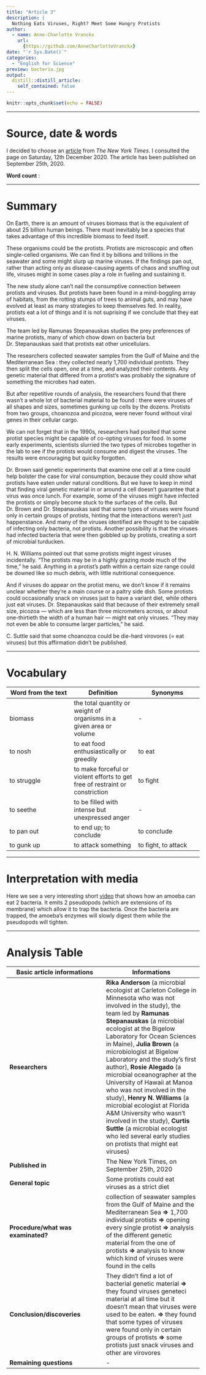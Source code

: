 ```yaml
---
title: "Article 3"
description: |
  Nothing Eats Viruses, Right? Meet Some Hungry Protists
author:
  - name: Anne-Charlotte Vranckx
    url:
      {https://github.com/AnneCharlotteVranckx}
date: "`r Sys.Date()`"
categories:
  - "English for Science"
preview: bacteria.jpg
output:
  distill::distill_article:
    self_contained: false
---
```


```r
knitr::opts_chunk$set(echo = FALSE)
```

***
# Source, date & words

I decided to choose an [article](https://www.nytimes.com/2020/09/24/science/virus-eaters-protists.html) from *The New York Times*.
I consulted the page on Saturday, 12th December 2020.
The article has been published on September 25th, 2020.

**Word count** : 

***
# Summary

On Earth, there is an amount of viruses biomass that is the equivalent of about 25 billion human beings. There must inevitably be a species that takes advantage of this incredible biomass to feed itself.

These organisms could be the protists. Protists are microscopic and often single-celled organisms. We can find it by billions and trillions in the seawater  and some might slurp up marine viruses.
If the findings pan out, rather than acting only as disease-causing agents of chaos and snuffing out life, viruses might in some cases play a role in fueling and sustaining it.

The new study alone can’t nail the consumptive connection between protists and viruses. But protists have been found in a mind-boggling array of habitats, from the rotting stumps of trees to animal guts, and may have evolved at least as many strategies to keep themselves fed.
In reality, protists eat a lot of things and it is not suprising if we conclude that they eat viruses.

The team led by Ramunas Stepanauskas studies the prey preferences of marine protists, many of which chow down on bacteria but Dr. Stepanauskas said that protists eat other unicellulars. 

The researchers collected seawater samples from the Gulf of Maine and the Mediterranean Sea : they collected nearly 1,700 individual protists. They then split the cells open, one at a time, and analyzed their contents. Any genetic material that differed from a protist’s was probably the signature of something the microbes had eaten.

But after repetitive rounds of analysis, the researchers found that there wasn’t a whole lot of bacterial material to be found : there were viruses of all shapes and sizes, sometimes gunking up cells by the dozens. Protists from two groups, choanozoa and picozoa, were never found without viral genes in their cellular cargo.

We can not forget that in the 1990s, researchers had posited that some protist species might be capable of co-opting viruses for food.
In some early experiments, scientists slurried the two types of microbes together in the lab to see if the protists would consume and digest the viruses. The results were encouraging but quiclky forgotten.

Dr. Brown said genetic experiments that examine one cell at a time could help bolster the case for viral consumption, because they could show what protists have eaten under natural conditions.
But we have to keep in mind that finding viral genetic material in or around a cell doesn’t guarantee that a virus was once lunch. For example, some of the viruses might have infected the protists or simply become stuck to the surfaces of the cells.
But Dr. Brown and Dr. Stepanauskas said that some types of viruses were found only in certain groups of protists, hinting that the interactions weren’t just happenstance. And many of the viruses identified are thought to be capable of infecting only bacteria, not protists. Another possibility is that the viruses had infected bacteria that were then gobbled up by protists, creating a sort of microbial turducken.

H. N. Williams pointed out that some protists might ingest viruses incidentally. “The protists may be in a highly grazing mode much of the time,” he said. Anything in a protist’s path within a certain size range could be downed like so much debris, with little nutritional consequence.

And if viruses do appear on the protist menu, we don't know if it remains unclear whether they’re a main course or a paltry side dish. Some protists could occasionally snack on viruses just to have a variant diet, while others just eat viruses. Dr. Stepanauskas said that because of their extremely small size, picozoa — which are less than three micrometers across, or about one-thirtieth the width of a human hair — might eat only viruses. “They may not even be able to consume larger particles,” he said.

C. Suttle said that some choanozoa could be die-hard virovores (= eat viruses) but this affirmation didn't be published. 

***
# Vocabulary

| Word from the text | Definition | Synonyms |
|-----|-----|-----|
| biomass | the total quantity or weight of organisms in a given area or volume | - |
| to nosh | to eat food enthusiastically or greedily | to eat |
| to struggle | to make forceful or violent efforts to get free of restraint or constriction | to fight |
| to seethe | to be filled with intense but unexpressed anger | - |
| to pan out | to end up; to conclude | to conclude |
| to gunk up | to attack something | to fight, to attack |

***
# Interpretation with media

Here we see a very interesting short [video](https://www.youtube.com/watch?v=pvOz4V699gk&ab_channel=VijayanT) that shows how an amoeba can eat 2 bacteria. It emits 2 pseudopods (which are extensions of its membrane) which allow it to trap the bacteria. Once the bacteria are trapped, the amoeba's enzymes will slowly digest them while the pseudopods will tighten.

***
# Analysis Table

| **Basic article informations**      | **Informations** |
| ----- | ----- |
|**Researchers** | **Rika Anderson** (a microbial ecologist at Carleton College in Minnesota who was not involved in the study), the team led by **Ramunas Stepanauskas** (a microbial ecologist at the Bigelow Laboratory for Ocean Sciences in Maine), **Julia Brown** (a microbiologist at Bigelow Laboratory and the study’s first author), **Rosie Alegado** (a microbial oceanographer at the University of Hawaii at Manoa who was not involved in the study), **Henry N. Williams** (a microbial ecologist at Florida A&M University who wasn’t involved in the study), **Curtis Suttle** (a microbial ecologist who led several early studies on protists that might eat viruses) |
| **Published in**  | The New York Times, on September 25th, 2020|  
| **General topic** | Some protists could eat viruses as a strict diet |
| **Procedure/what was examinated?** | collection of seawater samples from the Gulf of Maine and the Mediterranean Sea **=>** 1,700 individual protists **=>** opening every single protist **=>** analysis of the different genetic material from the one of protists **=>** analysis to know which kind of viruses were found in the cells|
| **Conclusion/discoveries** | They didn't find a lot of bacterial genetic material **=>** they found viruses geneteci material at all time but it doesn't mean that viruses were used to be eaten. **=>** they found that some types of viruses were found only in certain groups of protists **=>** some protists just snack viruses and other are virovores|
| **Remaining questions**| - |


